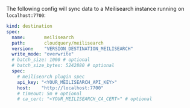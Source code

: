 The following config will sync data to a Meilisearch instance running on `localhost:7700`:

```yaml copy
kind: destination
spec:
  name:       meilisearch
  path:       cloudquery/meilisearch
  version:    "VERSION_DESTINATION_MEILISEARCH"
  write_mode: "overwrite"
  # batch_size: 1000 # optional
  # batch_size_bytes: 5242880 # optional
  spec:
    # meilisearch plugin spec
    api_key: "<YOUR_MEILISEARCH_API_KEY>"
    host:    "http://localhost:7700"
    # timeout: 5m # optional
    # ca_cert: "<YOUR_MEILISEARCH_CA_CERT>" # optional
```